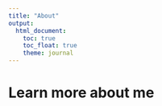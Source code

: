 ```yaml
---
title: "About"
output: 
  html_document:
    toc: true
    toc_float: true
    theme: journal
---
```


# Learn more about me